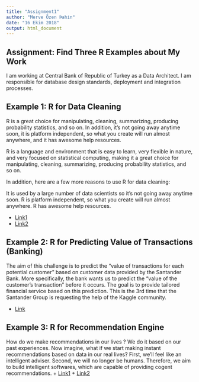 ```yaml
---
title: "Assignment1"
author: "Merve Özen Þahin"
date: "16 Ekim 2018"
output: html_document
---
```


## Assignment: Find Three R Examples about My Work
I am working at Central Bank of Republic of Turkey as a Data Architect.
I am responsible for database design standards, deployment and integration processes.


## Example 1: R for Data Cleaning
R is a great choice for manipulating, cleaning, summarizing, producing probability statistics, and so on. In addition, it's not going away anytime soon, it is platform independent, so what you create will run almost anywhere, and it has awesome help resources.

R is a language and environment that is easy to learn, very flexible in nature, and very focused on statistical computing, making it a great choice for manipulating, cleaning, summarizing, producing probability statistics, and so on.

In addition, here are a few more reasons to use R for data cleaning:

It is used by a large number of data scientists so it's not going away anytime soon. R is platform independent, so what you create will run almost anywhere. R has awesome help resources.

+ [Link1](https://www.youtube.com/watch?v=I8XWImTp8VE&list=RDI8XWImTp8VE&start_radio=1)
+ [Link2](https://www.datacamp.com/community/blog/an-introduction-to-cleaning-data-in-r)

## Example 2: R for Predicting Value of Transactions (Banking)
The aim of this challenge is to predict the “value of transactions for each potential customer” based on customer data provided by the Santander Bank. More specifically, the bank wants us to predict the “value of the customer’s transaction” before it occurs. The goal is to provide tailored financial service based on this prediction. This is the 3rd time that the Santander Group is requesting the help of the Kaggle community.

+ [Link](https://www.kaggle.com/headsortails/breaking-bank-santander-eda)

## Example 3: R for Recommendation Engine
How do we make recommendations in our lives ? We do it based on our past experiences. Now imagine, what if we start making instant recommendations based on data in our real lives? First, we’ll feel like an intelligent adviser. Second, we will no longer be humans. Therefore, we aim to build intelligent softwares, which are capable of providing cogent recommendations.
+ [Link1](https://www.analyticsvidhya.com/blog/2016/03/exploring-building-banks-recommendation-system/)
+ [Link2](https://www.youtube.com/watch?v=R6jaYdBNHFc)
